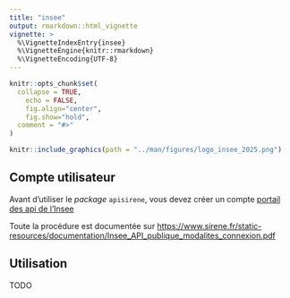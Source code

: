 ```yaml
---
title: "insee"
output: rmarkdown::html_vignette
vignette: >
  %\VignetteIndexEntry{insee}
  %\VignetteEngine{knitr::rmarkdown}
  %\VignetteEncoding{UTF-8}
---
```


```r
knitr::opts_chunk$set(
  collapse = TRUE,
	echo = FALSE,
	fig.align="center",
	fig.show="hold",
  comment = "#>"
)
```

```r
knitr::include_graphics(path = "../man/figures/logo_insee_2025.png")
```

## Compte utilisateur

Avant d'utiliser le *package* `apisirene`, vous devez créer un compte
[portail des api de l'Insee](https://portail-api.insee.fr/){target="_blank"}

Toute la procédure est documentée sur [https://www.sirene.fr/static-resources/documentation/Insee_API_publique_modalites_connexion.pdf](https://www.sirene.fr/static-resources/documentation/Insee_API_publique_modalites_connexion.pdf){target="_blank"}

## Utilisation

TODO
